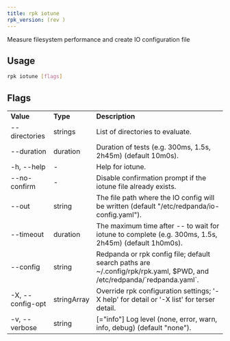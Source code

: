 ```yaml
---
title: rpk iotune
rpk_version: (rev )
---
```


Measure filesystem performance and create IO configuration file

## Usage

```bash
rpk iotune [flags]
```

## Flags

<table>
  <tbody>
    <tr>
      <td>
        <strong>Value</strong>
      </td>
      <td>
        <strong>Type</strong>
      </td>
      <td>
        <strong>Description</strong>
      </td>
    </tr>
    <tr>
      <td>--directories</td>
      <td>strings</td>
      <td>List of directories to evaluate.</td>
    </tr>
    <tr>
      <td>--duration</td>
      <td>duration</td>
      <td>Duration of tests (e.g. 300ms, 1.5s, 2h45m) (default 10m0s).</td>
    </tr>
    <tr>
      <td>-h, --help</td>
      <td>-</td>
      <td>Help for iotune.</td>
    </tr>
    <tr>
      <td>--no-confirm</td>
      <td>-</td>
      <td>Disable confirmation prompt if the iotune file already exists.</td>
    </tr>
    <tr>
      <td>--out</td>
      <td>string</td>
      <td>
        The file path where the IO config will be written (default
        "/etc/redpanda/io-config.yaml").
      </td>
    </tr>
    <tr>
      <td>--timeout</td>
      <td>duration</td>
      <td>
        The maximum time after -- to wait for iotune to complete (e.g. 300ms,
        1.5s, 2h45m) (default 1h0m0s).
      </td>
    </tr>
    <tr>
      <td>--config</td>
      <td>string</td>
      <td>
        Redpanda or rpk config file; default search paths are
        ~/.config/rpk/rpk.yaml, $PWD, and /etc/redpanda/`redpanda.yaml`.
      </td>
    </tr>
    <tr>
      <td>-X, --config-opt</td>
      <td>stringArray</td>
      <td>
        Override rpk configuration settings; '-X help' for detail or '-X list'
        for terser detail.
      </td>
    </tr>
    <tr>
      <td>-v, --verbose</td>
      <td>string</td>
      <td>
        [="info"] Log level (none, error, warn, info, debug) (default "none").
      </td>
    </tr>
  </tbody>
</table>
